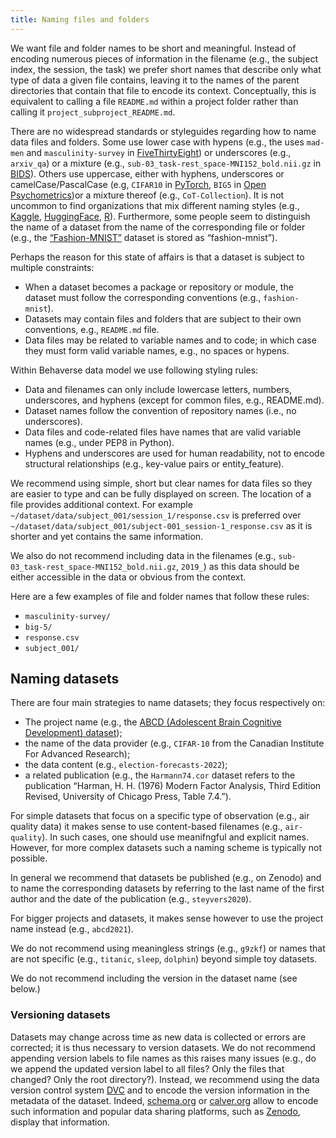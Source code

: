 ```yaml
---
title: Naming files and folders
---
```



We want file and folder names to be short and meaningful. Instead of encoding numerous pieces of information in the filename (e.g., the subject index, the session, the task) we prefer short names that describe only what type of data a given file contains, leaving it to the names of the parent directories that contain that file to encode its context. Conceptually, this is equivalent to calling a file `README.md` within a project folder rather than calling it `project_subproject_README.md`.

There are no widespread standards or styleguides regarding how to name data files and folders. Some use lower case with hypens (e.g., the uses `mad-men` and `masculinity-survey` in [FiveThirtyEight](https://github.com/fivethirtyeight/data)) or underscores (e.g., `arxiv_qa`) or a mixture (e.g., `sub-03_task-rest_space-MNI152_bold.nii.gz` in [BIDS](https://bids-specification.readthedocs.io/)). Others use uppercase, either with hyphens, underscores or camelCase/PascalCase (e.g, `CIFAR10` in [PyTorch](https://pytorch.org/vision/stable/datasets.html), `BIG5` in [Open Psychometrics](https://openpsychometrics.org/_rawdata/))or a mixture thereof (e.g., `CoT-Collection`). It is not uncommon to find organizations that mix different naming styles (e.g., [Kaggle](https://www.kaggle.com/datasets), [HuggingFace](https://huggingface.co/datasets), [R](https://stat.ethz.ch/R-manual/R-devel/library/datasets/html/00Index.html)). Furthermore, some people seem to distinguish the name of a dataset from the name of the corresponding file or folder (e.g., the ["Fashion-MNIST"](https://github.com/zalandoresearch/fashion-mnist) dataset is stored as "fashion-mnist").



Perhaps the reason for this state of affairs is that a dataset is subject to multiple constraints:

- When a dataset becomes a package or repository or module, the dataset must follow the corresponding conventions (e.g., `fashion-mnist`).
- Datasets may contain files and folders that are subject to their own conventions, e.g., `README.md` file.
- Data files may be related to variable names and to code; in which case they must form valid variable names, e.g., no spaces or hypens.


Within Behaverse data model we use following styling rules: 

 
 - Data and filenames can only include lowercase letters, numbers, underscores, and hyphens (except for common files, e.g., README.md).
 - Dataset names follow the convention of repository names (i.e., no underscores).
 - Data files and code-related files have names that are valid variable names (e.g., under PEP8 in Python).
 - Hyphens and underscores are used for human readability, not to encode structural relationships (e.g., key-value pairs or entity_feature).


We recommend using simple, short but clear names for data files so they are easier to type and can be fully displayed on screen. The location of a file provides additional context. For example `~/dataset/data/subject_001/session_1/response.csv` is preferred over `~/dataset/data/subject_001/subject-001_session-1_response.csv` as it is shorter and yet contains the same information.

We also do not recommend including data in the filenames (e.g., `sub-03_task-rest_space-MNI152_bold.nii.gz`, `2019_`) as this data should be either accessible in the data or obvious from the context. 

Here are a few examples of file and folder names that follow these rules:

-   `masculinity-survey/`
-   `big-5/`
-   `response.csv`
-   `subject_001/`


## Naming datasets

There are four main strategies to name datasets; they focus respectively on:

- The project name (e.g., the [ABCD (Adolescent Brain Cognitive Development) dataset](https://abcdstudy.org/scientists/data-sharing/));
- the name of the data provider (e.g., `CIFAR-10` from the Canadian Institute For Advanced Research);
- the data content (e.g., `election-forecasts-2022`);
- a related publication (e.g., the `Harmann74.cor` dataset refers to the publication "Harman, H. H. (1976) Modern Factor Analysis, Third Edition Revised, University of Chicago Press, Table 7.4.").

For simple datasets that focus on a specific type of observation (e.g., air quality data) it makes sense to use content-based filenames (e.g., `air-quality`). In such cases, one should use meanifngful and explicit names. However, for more complex datasets such a naming scheme is typically not possible.

In general we recommend that datasets be published (e.g., on Zenodo) and to name the corresponding datasets by referring to the last name of the first author and the date of the publication (e.g., `steyvers2020`).

For bigger projects and datasets, it makes sense however to use the project name instead (e.g., `abcd2021`).

We do not recommend using meaningless strings (e.g., `g9zkf`) or names that are not specific (e.g., `titanic`, `sleep`, `dolphin`) beyond simple toy datasets.

We do not recommend including the version in the dataset name (see below.)

### Versioning datasets

Datasets may change across time as new data is collected or errors are corrected; it is thus necessary to version datasets. We do not recommend appending version labels to file names as this raises many issues (e.g., do we append the updated version label to all files? Only the files that changed? Only the root directory?). Instead, we recommend using the data version control system [DVC](https://dvc.org/) and to encode the version information in the metadata of the dataset. Indeed, [schema.org](https://schema.org) or [calver.org](https://calver.org) allow to encode such information and popular data sharing platforms, such as [Zenodo](https://zenodo.org/), display that information.
